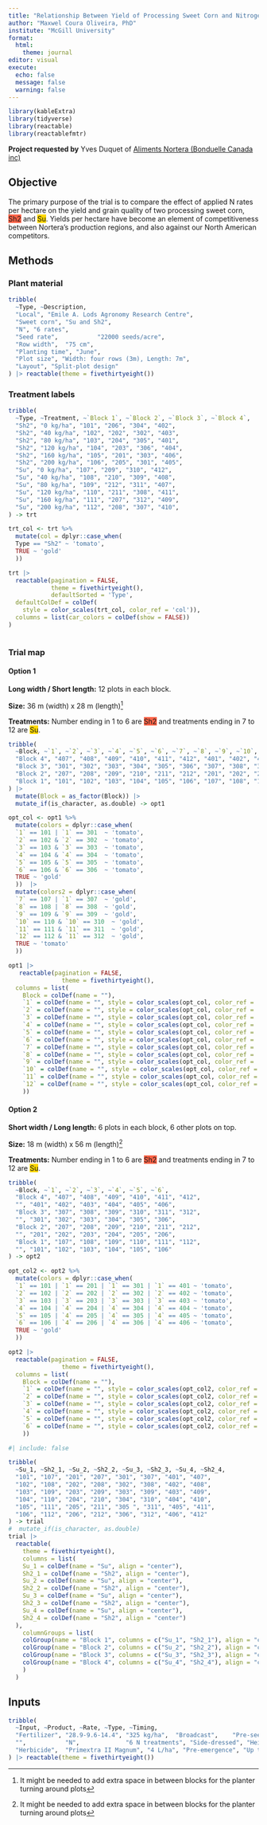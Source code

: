 ```yaml
---
title: "Relationship Between Yield of Processing Sweet Corn and Nitrogen (N) Rate"
author: "Maxwel Coura Oliveira, PhD"
institute: "McGill University"
format:
  html:
    theme: journal
editor: visual
execute:
  echo: false
  message: false
  warning: false
---
```


```r
library(kableExtra)
library(tidyverse)
library(reactable)
library(reactablefmtr)
```

**Project requested by** Yves Duquet of [Aliments Nortera (Bonduelle Canada inc)](https://www.bonduelle.com/en/)

## Objective

The primary purpose of the trial is to compare the effect of applied N rates per hectare on the yield and grain quality of two processing sweet corn, [Sh2]{style="background-color:tomato;"} and [Su]{style="background-color:gold;"}. Yields per hectare have become an element of competitiveness between Nortera's production regions, and also against our North American competitors.

## Methods

### Plant material

```r
tribble(
  ~Type, ~Description, 
  "Local", "Emile A. Lods Agronomy Research Centre", 
  "Sweet corn", "Su and Sh2", 
  "N", "6 rates", 
  "Seed rate",           "22000 seeds/acre",             
  "Row width",  "75 cm", 
  "Planting time", "June",
  "Plot size", "Width: four rows (3m), Length: 7m",
  "Layout", "Split-plot design"
) |> reactable(theme = fivethirtyeight())
```

### Treatment labels

```r
tribble(
  ~Type, ~Treatment, ~`Block 1`, ~`Block 2`, ~`Block 3`, ~`Block 4`,
  "Sh2", "0 kg/ha", "101", "206", "304", "402", 
  "Sh2", "40 kg/ha", "102", "202", "302", "403",          
  "Sh2", "80 kg/ha", "103", "204", "305", "401", 
  "Sh2", "120 kg/ha", "104", "203", "306", "404", 
  "Sh2", "160 kg/ha", "105", "201", "303", "406", 
  "Sh2", "200 kg/ha", "106", "205", "301", "405", 
  "Su", "0 kg/ha", "107", "209", "310", "412", 
  "Su", "40 kg/ha", "108", "210", "309", "408",          
  "Su", "80 kg/ha", "109", "212", "311", "407", 
  "Su", "120 kg/ha", "110", "211", "308", "411", 
  "Su", "160 kg/ha", "111", "207", "312", "409", 
  "Su", "200 kg/ha", "112", "208", "307", "410", 
) -> trt

trt_col <- trt %>% 
  mutate(col = dplyr::case_when(
  Type == "Sh2" ~ 'tomato',
  TRUE ~ 'gold'
  ))

trt |> 
  reactable(pagination = FALSE,
            theme = fivethirtyeight(),
            defaultSorted = 'Type',
  defaultColDef = colDef(
    style = color_scales(trt_col, color_ref = 'col')),
  columns = list(car_colors = colDef(show = FALSE))
)
```

```r

```

### Trial map

#### Option 1

**Long width / Short length:** 12 plots in each block.

**Size:** 36 m (width) x 28 m (length)[^1]

[^1]: It might be needed to add extra space in between blocks for the planter turning around plots

**Treatments:** Number ending in 1 to 6 are [Sh2]{style="background-color:tomato;"} and treatments ending in 7 to 12 are [Su]{style="background-color:gold;"}.

```r
tribble(
  ~Block, ~`1`, ~`2`, ~`3`, ~`4`, ~`5`, ~`6`, ~`7`, ~`8`, ~`9`, ~`10`, ~`11`, ~`12`,
  "Block 4", "407", "408", "409", "410", "411", "412", "401", "402", "403", "404", "405", "406", 
  "Block 3", "301", "302", "303", "304", "305", "306", "307", "308", "309", "310", "311", "312",
  "Block 2", "207", "208", "209", "210", "211", "212", "201", "202", "203", "204", "205", "206", 
  "Block 1", "101", "102", "103", "104", "105", "106", "107", "108", "109", "110", "111", "112"
) |> 
  mutate(Block = as_factor(Block)) |> 
  mutate_if(is_character, as.double) -> opt1
```

```r
opt_col <- opt1 %>% 
  mutate(colors = dplyr::case_when(
  `1` == 101 | `1` == 301  ~ 'tomato',
  `2` == 102 & `2` == 302  ~ 'tomato',
  `3` == 103 & `3` == 303  ~ 'tomato',
  `4` == 104 & `4` == 304  ~ 'tomato',
  `5` == 105 & `5` == 305  ~ 'tomato',
  `6` == 106 & `6` == 306  ~ 'tomato',
  TRUE ~ 'gold'
  ))  |> 
  mutate(colors2 = dplyr::case_when(
  `7` == 107 | `1` == 307  ~ 'gold',
  `8` == 108 | `8` == 308  ~ 'gold',
  `9` == 109 & `9` == 309  ~ 'gold',
  `10` == 110 & `10` == 310  ~ 'gold',
  `11` == 111 & `11` == 311  ~ 'gold',
  `12` == 112 & `11` == 312  ~ 'gold',
  TRUE ~ 'tomato'
  ))
```

```r
opt1 |> 
   reactable(pagination = FALSE,
               theme = fivethirtyeight(),
  columns = list(
    Block = colDef(name = ""),
    `1` = colDef(name = "", style = color_scales(opt_col, color_ref = 'colors')),
    `2` = colDef(name = "", style = color_scales(opt_col, color_ref = 'colors')),
    `3` = colDef(name = "", style = color_scales(opt_col, color_ref = 'colors')),
    `4` = colDef(name = "", style = color_scales(opt_col, color_ref = 'colors')),
    `5` = colDef(name = "", style = color_scales(opt_col, color_ref = 'colors')),
    `6` = colDef(name = "", style = color_scales(opt_col, color_ref = 'colors')),
    `7` = colDef(name = "", style = color_scales(opt_col, color_ref = 'colors2')),
    `8` = colDef(name = "", style = color_scales(opt_col, color_ref = 'colors2')),
    `9` = colDef(name = "", style = color_scales(opt_col, color_ref = 'colors2')),
    `10` = colDef(name = "", style = color_scales(opt_col, color_ref = 'colors2')),
    `11` = colDef(name = "", style = color_scales(opt_col, color_ref = 'colors2')),
    `12` = colDef(name = "", style = color_scales(opt_col, color_ref = 'colors2'))
    ))
```

#### Option 2

**Short width / Long length:** 6 plots in each block, 6 other plots on top.

**Size:** 18 m (width) x 56 m (length)[^2]

[^2]: It might be needed to add extra space in between blocks for the planter turning around plots

**Treatments:** Number ending in 1 to 6 are [Sh2]{style="background-color:tomato;"} and treatments ending in 7 to 12 are [Su]{style="background-color:gold;"}.

```r
tribble(
  ~Block, ~`1`, ~`2`, ~`3`, ~`4`, ~`5`, ~`6`, 
  "Block 4", "407", "408", "409", "410", "411", "412",
  "", "401", "402", "403", "404", "405", "406", 
  "Block 3", "307", "308", "309", "310", "311", "312",
  "", "301", "302", "303", "304", "305", "306", 
  "Block 2", "207", "208", "209", "210", "211", "212",
  "", "201", "202", "203", "204", "205", "206", 
  "Block 1", "107", "108", "109", "110", "111", "112",
  "", "101", "102", "103", "104", "105", "106"
) -> opt2
```

```r
opt_col2 <- opt2 %>% 
  mutate(colors = dplyr::case_when(
  `1` == 101 | `1` == 201 | `1` == 301 | `1` == 401 ~ 'tomato',
  `2` == 102 | `2` == 202 | `2` == 302 | `2` == 402 ~ 'tomato',
  `3` == 103 | `3` == 203 | `3` == 303 | `3` == 403 ~ 'tomato',
  `4` == 104 | `4` == 204 | `4` == 304 | `4` == 404 ~ 'tomato',
  `5` == 105 | `4` == 205 | `4` == 305 | `4` == 405 ~ 'tomato',
  `6` == 106 | `4` == 206 | `4` == 306 | `4` == 406 ~ 'tomato',
  TRUE ~ 'gold'
  )) 
```

```r
opt2 |> 
  reactable(pagination = FALSE,
               theme = fivethirtyeight(),
  columns = list(
    Block = colDef(name = ""),
    `1` = colDef(name = "", style = color_scales(opt_col2, color_ref = 'colors')),
    `2` = colDef(name = "", style = color_scales(opt_col2, color_ref = 'colors')),
    `3` = colDef(name = "", style = color_scales(opt_col2, color_ref = 'colors')),
    `4` = colDef(name = "", style = color_scales(opt_col2, color_ref = 'colors')),
    `5` = colDef(name = "", style = color_scales(opt_col2, color_ref = 'colors')),
    `6` = colDef(name = "", style = color_scales(opt_col2, color_ref = 'colors'))
    ))
```

```r
#| include: false

tribble(
  ~Su_1, ~Sh2_1, ~Su_2, ~Sh2_2, ~Su_3, ~Sh2_3, ~Su_4, ~Sh2_4,
  "101", "107", "201", "207", "301", "307", "401", "407",
  "102", "108", "202", "208", "302", "308", "402", "408",
  "103", "109", "203", "209", "303", "309", "403", "409",
  "104", "110", "204", "210", "304", "310", "404", "410",
  "105", "111", "205", "211", "305 ", "311", "405", "411",
  "106", "112", "206", "212", "306", "312", "406", "412"
) -> trial
#  mutate_if(is_character, as.double) 
trial |> 
  reactable(
    theme = fivethirtyeight(),
    columns = list(
    Su_1 = colDef(name = "Su", align = "center"),
    Sh2_1 = colDef(name = "Sh2", align = "center"),
    Su_2 = colDef(name = "Su", align = "center"),
    Sh2_2 = colDef(name = "Sh2", align = "center"),
    Su_3 = colDef(name = "Su", align = "center"),
    Sh2_3 = colDef(name = "Sh2", align = "center"),
    Su_4 = colDef(name = "Su", align = "center"),
    Sh2_4 = colDef(name = "Sh2", align = "center")
  ),
    columnGroups = list(
    colGroup(name = "Block 1", columns = c("Su_1", "Sh2_1"), align = "center"), 
    colGroup(name = "Block 2", columns = c("Su_2", "Sh2_2"), align = "center"),
    colGroup(name = "Block 3", columns = c("Su_3", "Sh2_3"), align = "center"),
    colGroup(name = "Block 4", columns = c("Su_4", "Sh2_4"), align = "center")
    )
  )
```

## Inputs

```r
tribble(
  ~Input, ~Product, ~Rate, ~Type, ~Timing,
  "Fertilizer", "28.9-9.6-14.4", "325 kg/ha",  "Broadcast",    "Pre-seeding",
  "",           "N",             "6 N treatments", "Side-dressed", "Height of 15-20 cm",
  "Herbicide",  "Primextra II Magnum", "4 L/ha", "Pre-emergence", "Up to 3 days after planting"
) |> reactable(theme = fivethirtyeight())
```

